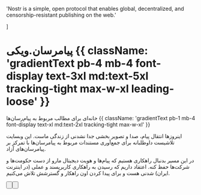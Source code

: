 
  'Nostr is a simple, open protocol that enables global, decentralized, and censorship-resistant publishing on the web.'

]

<HeroPattern />

# پیامرسان.ویکی {{ className: 'gradientText pb-4 mb-4 font-display text-3xl md:text-5xl tracking-tight max-w-xl leading-loose' }}

خانه‌ای برای مطالب مربوط به پیام‌رسان‌ها {{ className: 'gradientText pb-1 mb-4 font-display text-xl md:text-2xl tracking-tight max-w-xl' }}

اینروز‌ها انتقال پیام، صدا و تصویر بخشی جدا نشدنی از زندگی ماست. این وبسایت تلاشیست داوطلبانه برای جمع‌آوری مستندات مربوط به پیامرسان‌ها با تمرکز بر پیامرسان‌های آزاد.

در این مسیر بدنبال راهکاری هستیم که پیام‌ها و هویت دیجیتال مارو از دست حکومت‌ها و شرکت‌ها حفظ کنه. اعتقاد داریم که رسیدن به راهکاری کاربرپسند و عملی (در اینترنت ایران) شدنی هست و برای پیدا کردن اون راهکار و گسترشش تلاش می‌کنیم.


<div className="not-prose mb-16 mt-6 flex flex-col gap-3 md:flex-row">
  <Button href="/get-started" arrow="right" children="از اینجا شروع کنید" />

  <Button
    href="/why-open-messenger"
    variant="outline"
    children="چرا باید از پیامرسان آزاد استفاده کنیم؟"
  />
</div>

<Guides />
